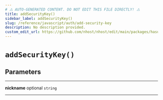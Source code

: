 ```yaml
---
# ⚠️ AUTO-GENERATED CONTENT. DO NOT EDIT THIS FILE DIRECTLY! ⚠️
title: addSecurityKey()
sidebar_label: addSecurityKey()
slug: /reference/javascript/auth/add-security-key
description: No description provided.
custom_edit_url: https://github.com/nhost/nhost/edit/main/packages/hasura-auth-js/src/hasura-auth-client.ts#L363
---
```


# `addSecurityKey()`

## Parameters

---

**<span className="parameter-name">nickname</span>** <span className="optional-status">optional</span> `string`

---
